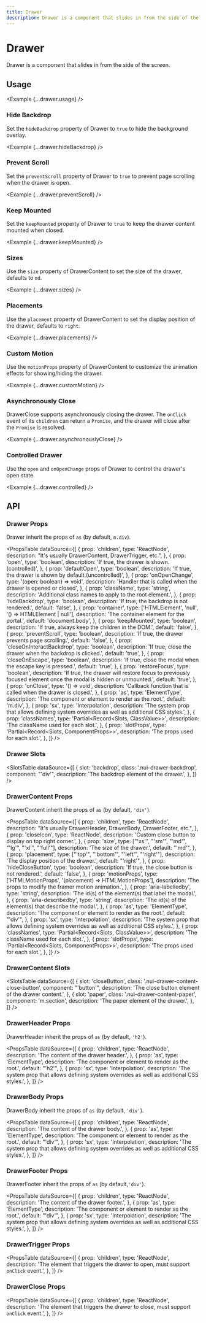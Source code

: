 ```yaml
---
title: Drawer
description: Drawer is a component that slides in from the side of the screen.
---
```



# Drawer

Drawer is a component that slides in from the side of the screen.

## Usage

<Example {...drawer.usage} />

### Hide Backdrop

Set the `hideBackdrop` property of Drawer to `true` to hide the background overlay.

<Example {...drawer.hideBackdrop} />

### Prevent Scroll

Set the `preventScroll` property of Drawer to `true` to prevent page scrolling when the drawer is open.

<Example {...drawer.preventScroll} />

### Keep Mounted

Set the `keepMounted` property of Drawer to `true` to keep the drawer content mounted when closed.

<Example {...drawer.keepMounted} />

### Sizes

Use the `size` property of DrawerContent to set the size of the drawer, defaults to `md`.

<Example {...drawer.sizes} />

### Placements

Use the `placement` property of DrawerContent to set the display position of the drawer, defaults to `right`.

<Example {...drawer.placements} />

### Custom Motion

Use the `motionProps` property of DrawerContent to customize the animation effects for showing/hiding the drawer.

<Example {...drawer.customMotion} />

### Asynchronously Close

DrawerClose supports asynchronously closing the drawer. The `onClick` event of its `children` can return a `Promise`, and the drawer will close after the `Promise` is resolved.

<Example {...drawer.asynchronouslyClose} />

### Controlled Drawer

Use the `open` and `onOpenChange` props of Drawer to control the drawer's open state.

<Example {...drawer.controlled} />

## API

### Drawer Props

Drawer inherit the props of `as` (by default, `m.div`).

<PropsTable
  dataSource={[
    {
      prop: 'children',
      type: 'ReactNode',
      description: "It's usually DrawerContent, DrawerTrigger, etc.",
    },
    {
      prop: 'open',
      type: 'boolean',
      description: 'If true, the drawer is shown.(controlled)',
    },
    {
      prop: 'defaultOpen',
      type: 'boolean',
      description: 'If true, the drawer is shown by default.(uncontrolled)',
    },
    {
      prop: 'onOpenChange',
      type: '(open: boolean) => void',
      description: 'Handler that is called when the drawer is opened or closed',
    },
    {
      prop: 'className',
      type: 'string',
      description: 'Additional class names to apply to the root element.',
    },
    {
      prop: 'hideBackdrop',
      type: 'boolean',
      description: 'If true, the backdrop is not rendered.',
      default: 'false',
    },
    {
      prop: 'container',
      type: ['HTMLElement', 'null', '() => HTMLElement | null'],
      description: 'The container element for the portal.',
      default: 'document.body',
    },
    {
      prop: 'keepMounted',
      type: 'boolean',
      description: 'If true, always keep the children in the DOM.',
      default: 'false',
    },
    {
      prop: 'preventScroll',
      type: 'boolean',
      description: 'If true, the drawer prevents page scrolling.',
      default: 'false',
    },
    {
      prop: 'closeOnInteractBackdrop',
      type: 'boolean',
      description: 'If true, close the drawer when the backdrop is clicked.',
      default: 'true',
    },
    {
      prop: 'closeOnEscape',
      type: 'boolean',
      description: 'If true, close the modal when the escape key is pressed.',
      default: 'true',
    },
    {
      prop: 'restoreFocus',
      type: 'boolean',
      description:
        'If true, the drawer will restore focus to previously focused element once the modal is hidden or unmounted.',
      default: 'true',
    },
    {
      prop: 'onClose',
      type: '() => void',
      description:
        'Callback function that is called when the drawer is closed.',
    },
    {
      prop: 'as',
      type: 'ElementType',
      description: 'The component or element to render as the root.',
      default: 'm.div',
    },
    {
      prop: 'sx',
      type: 'Interpolation',
      description:
        'The system prop that allows defining system overrides as well as additional CSS styles.',
    },
    {
      prop: 'classNames',
      type: 'Partial<Record<Slots, ClassValue>>',
      description: 'The className used for each slot.',
    },
    {
      prop: 'slotProps',
      type: 'Partial<Record<Slots, ComponentProps>>',
      description: 'The props used for each slot.',
    },
  ]}
/>

### Drawer Slots

<SlotsTable
  dataSource={[
    {
      slot: 'backdrop',
      class: '.nui-drawer-backdrop',
      component: "'div'",
      description: 'The backdrop element of the drawer.',
    },
  ]}
/>

### DrawerContent Props

DrawerContent inherit the props of `as` (by default, `'div'`).

<PropsTable
  dataSource={[
    {
      prop: 'children',
      type: 'ReactNode',
      description: "It's usually DrawerHeader, DrawerBody, DrawerFooter, etc.",
    },
    {
      prop: 'closeIcon',
      type: 'ReactNode',
      description: 'Custom close button to display on top right corner.',
    },
    {
      prop: 'size',
      type: ["'xs'", "'sm'", "'md'", "'lg'", "'xl'", "'full'"],
      description: 'The size of the drawer.',
      default: "'md'",
    },
    {
      prop: 'placement',
      type: ["'top'", "'bottom'", "'left'", "'right'"],
      description: 'The display position of the drawer.',
      default: "'right'",
    },
    {
      prop: 'hideCloseButton',
      type: 'boolean',
      description: 'If true, the close button is not rendered.',
      default: 'false',
    },
    {
      prop: 'motionProps',
      type: ['HTMLMotionProps', '(placement) => HTMLMotionProps'],
      description: 'The props to modify the framer motion animation.',
    },
    {
      prop: 'aria-labelledby',
      type: 'string',
      description: 'The id(s) of the element(s) that label the modal.',
    },
    {
      prop: 'aria-describedby',
      type: 'string',
      description: 'The id(s) of the element(s) that describe the modal.',
    },
    {
      prop: 'as',
      type: 'ElementType',
      description: 'The component or element to render as the root.',
      default: "'div'",
    },
    {
      prop: 'sx',
      type: 'Interpolation',
      description:
        'The system prop that allows defining system overrides as well as additional CSS styles.',
    },
    {
      prop: 'classNames',
      type: 'Partial<Record<Slots, ClassValue>>',
      description: 'The className used for each slot.',
    },
    {
      prop: 'slotProps',
      type: 'Partial<Record<Slots, ComponentProps>>',
      description: 'The props used for each slot.',
    },
  ]}
/>

### DrawerContent Slots

<SlotsTable
  dataSource={[
    {
      slot: 'closeButton',
      class: '.nui-drawer-content-close-button',
      component: "'button'",
      description: 'The close button element of the drawer content.',
    },
    {
      slot: 'paper',
      class: '.nui-drawer-content-paper',
      component: 'm.section',
      description: 'The paper element of the drawer.',
    },
  ]}
/>

### DrawerHeader Props

DrawerHeader inherit the props of `as` (by default, `'h2'`).

<PropsTable
  dataSource={[
    {
      prop: 'children',
      type: 'ReactNode',
      description: 'The content of the drawer header.',
    },
    {
      prop: 'as',
      type: 'ElementType',
      description: 'The component or element to render as the root.',
      default: "'h2'",
    },
    {
      prop: 'sx',
      type: 'Interpolation',
      description:
        'The system prop that allows defining system overrides as well as additional CSS styles.',
    },
  ]}
/>

### DrawerBody Props

DrawerBody inherit the props of `as` (by default, `'div'`).

<PropsTable
  dataSource={[
    {
      prop: 'children',
      type: 'ReactNode',
      description: 'The content of the drawer body.',
    },
    {
      prop: 'as',
      type: 'ElementType',
      description: 'The component or element to render as the root.',
      default: "'div'",
    },
    {
      prop: 'sx',
      type: 'Interpolation',
      description:
        'The system prop that allows defining system overrides as well as additional CSS styles.',
    },
  ]}
/>

### DrawerFooter Props

DrawerFooter inherit the props of `as` (by default,`'div'`).

<PropsTable
  dataSource={[
    {
      prop: 'children',
      type: 'ReactNode',
      description: 'The content of the drawer footer.',
    },
    {
      prop: 'as',
      type: 'ElementType',
      description: 'The component or element to render as the root.',
      default: "'div'",
    },
    {
      prop: 'sx',
      type: 'Interpolation',
      description:
        'The system prop that allows defining system overrides as well as additional CSS styles.',
    },
  ]}
/>

### DrawerTrigger Props

<PropsTable
  dataSource={[
    {
      prop: 'children',
      type: 'ReactNode',
      description:
        'The element that triggers the drawer to open, must support `onClick` event.',
    },
  ]}
/>

### DrawerClose Props

<PropsTable
  dataSource={[
    {
      prop: 'children',
      type: 'ReactNode',
      description:
        'The element that triggers the drawer to close, must support `onClick` event.',
    },
  ]}
/>
